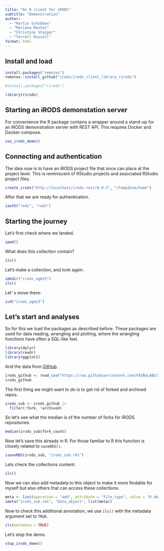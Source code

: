 ```yaml
---
title: "An R client for iRODS"
subtitle: "Demonstration"
author: 
  - "Martin Schobben"
  - "Mariana Montes"
  - "Christine Staiger"
  - "Terrell Russell"
format: html
---
```


## Install and load

```r
install.packages("remotes")
remotes::install_github("irods/irods_client_library_rirods")
```

```r
#install.packages("rirods")
```

```r
library(rirods)
```

## Starting an iRODS demonstation server

For convenience the R package contains a wrapper around a stand-up for an iRODS demonstration server with REST API. This requires Docker and Docker-compose.

```r
use_irods_demo()
```

## Connecting and authentication

The idea now is to have an iRODS project file that once can place at the project level. This is reminiscent of RStudio projects and associated RStudio project files.

```r
create_irods("http://localhost/irods-rest/0.9.3", "/tempZone/home")
```

After that we are ready for authentication.

```r
iauth("rods", "rods")
```

## Starting the journey

Let's first check where we landed.

```r
ipwd()
```

What does this collection contain?

```r
ils()
```

Let's make a collection, and look again.

```r
imkdir("irods_ugm23")
ils()
```

Let' s move there:

```r
icd("irods_ugm23")
```


## Let's start and analyses

So for this we load the packages as described before. These packages are used for data reading, wrangling and plotting, where the wrangling functions have often a SQL-like feel.

```r
library(dplyr)
library(readr)
library(ggplot2)
```

And the data from [GitHub](https://raw.githubusercontent.com/FAIReLABS/iRODS4R/main/posts/welcome/data/irods_repos.csv).

```r
irods_github <- read_csv("https://raw.githubusercontent.com/FAIReLABS/iRODS4R/main/posts/welcome/data/irods_repos.csv")
irods_github
```

The first thing we might want to do is to get rid of forked and archived repos.

```r
irods_sub <- irods_github |> 
  filter(!fork, !archived) 
```

So let's see what the median is of the number of forks for iRODS repositories.

```r
median(irods_sub$fork_count)
```

Now let's save this already in R. For those familiar to R this function is closely related to `saveRDS()`.

```r
isaveRDS(irods_sub, "irods_sub.rds")
```

Lets check the collections content:

```r
ils()
```

Now we can also add metadata to this object to make it more findable for myself but also others that can access these collections.

```r
meta <- list(operation = "add", attribute = "file_type", value = "R object", units = "RDS")
imeta("irods_sub.rds", "data_object", list(meta))
```

Now to check this additional annotation, we use `ils()` with the metadata argument set to `TRUE`.

```r
ils(metadata = TRUE)
```

Let's stop the demo.

```r
stop_irods_demo()
```

